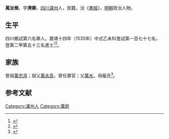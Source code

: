 {{明清人物信息框
| 姓名 = 萬汝楫
| 原名 =
| 圖片名稱= 
| 圖片大小 =
| 圖片說明 = 
| 最高職務 =
| 國家 = 大明 
| 爵位 =
| 籍貫 = [[四川|四川]][[瀘州|瀘州]]
| 族裔 = 
| 字號 = 
| 諡號 =
| 出生日期 = 九月十八日
| 出生地點 = 
| 逝世日期 = 卒年不詳 
| 逝世地點 =
| 墓葬 =
| 配偶 = 謝氏
| 親屬 = 曾祖[[萬宗添|萬宗添]]，祖[[萬永高|萬永高]]，父[[萬水|萬水]]，母龐氏
| 出身 =
* 嘉靖十四年乙未科進士出身
| 經歷 =
| 著作 = 
}}
'''萬汝楫'''{{BD|1505年||？年||}}，字'''濟卿'''，[[四川|四川]][[瀘州|瀘州]]人，民籍，治《[[書經|書經]]》，[[明朝|明朝]]政治人物。

== 生平 ==
四川鄉試第六名舉人。嘉靖十四年（1535年）中式乙未科會試第一百七十七名，登第二甲第五十三名進士<ref>{{Cite book|title=《皇明贡举考》卷五|author=[[张朝瑞|张朝瑞]]|publisher=《续修四库全书》史部第828册|year=|isbn=|location=|pages=}}</ref><ref>{{Cite book|title=贡举志五种 上|author=鲁小俊，江俊伟著|publisher=武汉大学出版社|year=2009|isbn=978-7-307-07043-1|location=武汉|pages=}}</ref>。

== 家族 ==
曾祖[[萬宗添|萬宗添]]；祖父[[萬永高|萬永高]]，曾任壽官；父[[萬水|萬水]]，母龐氏<ref>{{Cite book|title=天一阁藏明代科举录选刊 登科录 点校本|author=龚延明主编|publisher=宁波出版社|year=2016|isbn=978-7-5526-2320-8|location=宁波|pages=|quote=《天一閣藏明代科舉錄選刊.登科錄》之《嘉靖十四年乙未科進士登科錄》}}</ref>。

==参考文献==
{{reflist}}

{{嘉靖十四年乙未科殿試金榜}}
{{Authority control}}

{{DEFAULTSORT:}}
[[Category:瀘州人|Category:瀘州人]]
[[Category:萬姓|Category:萬姓]]
{{明朝人物小作品}}